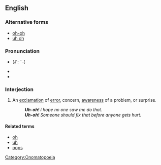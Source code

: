 ==English==

===Alternative forms===
* [[oh-oh]]
* [[uh oh]]

===Pronunciation===
* {{a|RP}} {{IPA|/ˈʌ̆ʔˌəʊ/}} (♪: ˉ-)
* {{audio|en-us-uh-oh.ogg|Audio (US)}}
* {{audio|Uh-oh.ogg|Audio (UK)}}

===Interjection===
{{en-intj|pos=[[uh]]-[[oh]]}}

# An [[exclamation]] of [[error]], concern, [[awareness]] of a problem, or surprise.
#: '''''Uh-oh'''!  I hope no one saw me do that.''
#: '''''Uh-oh'''!  Someone should fix that before anyone gets hurt.''

====Related terms====
* [[oh]]
* [[uh]]
* [[oops]]

[[Category:Onomatopoeia]]